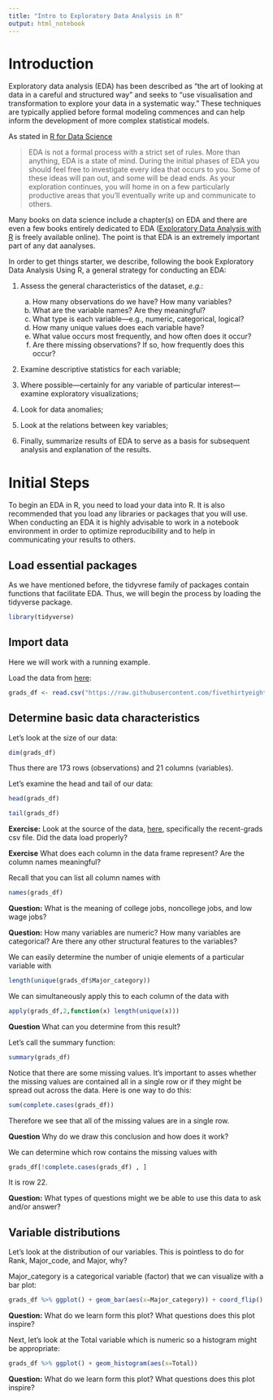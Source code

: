 ```yaml
---
title: "Intro to Exploratory Data Analysis in R"
output: html_notebook
---
```


# Introduction 

Exploratory data analysis (EDA) has been described as "the art of looking at data in a careful and structured way" and seeks to  "use visualisation and transformation to explore your data in a systematic way." These techniques are typically applied before formal modeling commences and can help inform the development of more complex statistical models.

As stated in [R for Data Science](https://r4ds.had.co.nz/exploratory-data-analysis.html) 

> EDA is not a formal process with a strict set of rules. More than anything, EDA is a state of mind. During the initial phases of EDA you should feel free to investigate every idea that occurs to you. Some of these ideas will pan out, and some will be dead ends. As your exploration continues, you will home in on a few particularly productive areas that you’ll eventually write up and communicate to others.

Many books on data science include a chapter(s) on EDA and there are even a few books entirely dedicated to EDA ([Exploratory Data Analysis with R](https://bookdown.org/rdpeng/exdata/) is freely available online). The point is that EDA is an extremely important part of any dat aanalyses. 


In order to get things starter, we describe, following the book Exploratory Data Analysis Using R, a  general strategy for conducting an EDA:

1) Assess the general characteristics of the dataset, *e.g.*:

    a) How many observations do we have? How many variables?
    b) What are the variable names? Are they meaningful?
    c) What type is each variable—e.g., numeric, categorical, logical?
    d) How many unique values does each variable have?
    e) What value occurs most frequently, and how often does it occur?
    f) Are there missing observations? If so, how frequently does this occur?
  
2) Examine descriptive statistics for each variable;

3) Where possible—certainly for any variable of particular interest—examine exploratory visualizations;

4) Look for data anomalies;

5) Look at the relations between key variables;

6) Finally, summarize results of EDA to serve as a basis for subsequent analysis and explanation of the results.

# Initial Steps

To begin an EDA in R, you need to load your data into R. It is also recommended that you load any libraries or packages that you will use. When conducting an EDA it is highly advisable to work in a notebook environment in order to optimize reproducibility and to help in communicating your results to others. 

## Load essential packages

As we have mentioned before, the tidyvrese family of packages contain functions that facilitate EDA. Thus, we will begin the process by loading the tidyverse package.  
```r
library(tidyverse)
```

## Import data

Here we will work with a running example. 

Load the data from [here](https://fivethirtyeight.com/features/the-economic-guide-to-picking-a-college-major/):
```r
grads_df <- read.csv("https://raw.githubusercontent.com/fivethirtyeight/data/master/college-majors/recent-grads.csv")
```


## Determine basic data characteristics

Let's look at the size of our data:
```r
dim(grads_df)
```
Thus there are 173 rows (observations) and 21 columns (variables). 

Let's examine the head and tail of our data:
```r
head(grads_df)
```


```r
tail(grads_df)
```

**Exercise:** Look at the source of the data, [here](https://fivethirtyeight.com/features/the-economic-guide-to-picking-a-college-major/), specifically the recent-grads csv file. Did the data load properly?

**Exercise** What does each column in the data frame represent? Are the column names meaningful? 

Recall that you can list all column names with
```r
names(grads_df)
```

**Question:** What is the meaning of college jobs, noncollege jobs, and low wage jobs? 


**Question:** How many variables are numeric? How many variables are categorical? Are there any other structural features to the variables? 

We can easily determine the number of uniqie elements of a particular variable with
```r
length(unique(grads_df$Major_category))
```
 
We can simultaneously apply this to each column of the data with
```r
apply(grads_df,2,function(x) length(unique(x)))
```

**Question** What can you determine from this result? 

Let's call the summary function:
```r
summary(grads_df)
```
  
Notice that there are some missing values. It's important to asses whether the missing values are contained all in a single row or if they might be spread out across the data. Here is one way to do this:
```r
sum(complete.cases(grads_df))
```
Therefore we see that all of the missing values are in a single row. 

**Question** Why do we draw this conclusion and how does it work? 

We can determine which row contains the missing values with
```r
grads_df[!complete.cases(grads_df) , ]
```

It is row 22. 

**Question:** What types of questions might we be able to use this data to ask and/or answer? 

## Variable distributions

Let's look at the distribution of our variables. This is pointless to do for Rank, Major_code, and Major, why? 

Major_category is a categorical variable (factor) that we can visualize with a bar plot:
```r
grads_df %>% ggplot() + geom_bar(aes(x=Major_category)) + coord_flip()
```

**Question:** What do we learn form this plot? What questions does this plot inspire? 

Next, let's look at the Total variable which is numeric so a histogram might be appropriate:
```r
grads_df %>% ggplot() + geom_histogram(aes(x=Total))
```

**Question:** What do we learn form this plot? What questions does this plot inspire?





